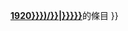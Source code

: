 <includeonly>{{Sister
|project = Wikisource
|text = [[維基文庫]]上有{{{year|1920}}}年版《[[大美百科全書]]》上{{#if:{{{2|}}}|關於}}'''[[Wikisource:The Encyclopedia Americana ({{{year|1920}}})/{{{1|{{PAGENAME}}}}}|{{{2|{{{1|{{PAGENAME}}}}}}}}]]'''的條目
}}</includeonly><noinclude>
{{documentation}}
</noinclude>